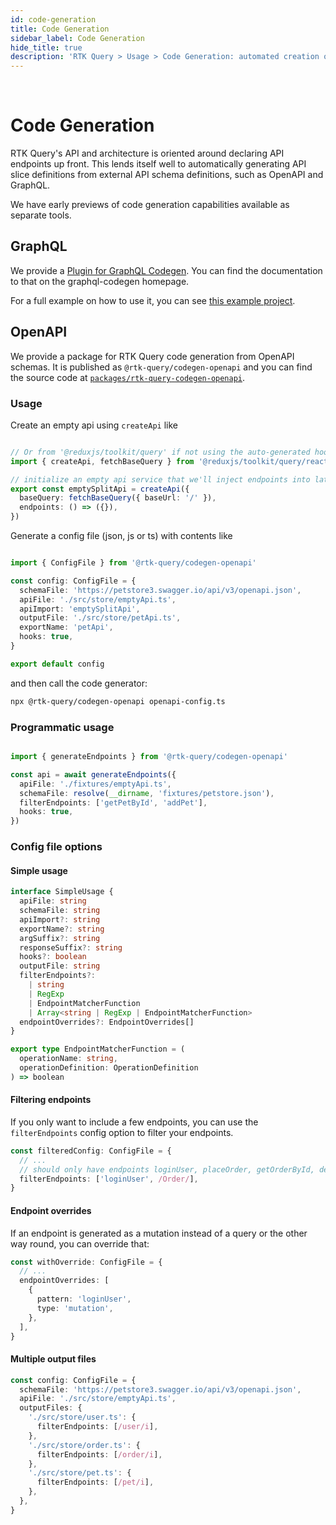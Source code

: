 ```yaml
---
id: code-generation
title: Code Generation
sidebar_label: Code Generation
hide_title: true
description: 'RTK Query > Usage > Code Generation: automated creation of API code'
---
```


&nbsp;

# Code Generation

RTK Query's API and architecture is oriented around declaring API endpoints up front. This lends itself well to automatically generating API slice definitions from external API schema definitions, such as OpenAPI and GraphQL.

We have early previews of code generation capabilities available as separate tools.

## GraphQL

We provide a [Plugin for GraphQL Codegen](https://www.graphql-code-generator.com/docs/plugins/typescript-rtk-query). You can find the documentation to that on the graphql-codegen homepage.

For a full example on how to use it, you can see [this example project](https://github.com/reduxjs/redux-toolkit/tree/master/examples/query/react/graphql-codegen).

## OpenAPI

We provide a package for RTK Query code generation from OpenAPI schemas. It is published as `@rtk-query/codegen-openapi` and you can find the source code at [`packages/rtk-query-codegen-openapi`](https://github.com/reduxjs/redux-toolkit/tree/master/packages/rtk-query-codegen-openapi).

### Usage

Create an empty api using `createApi` like

```ts no-transpile title="src/store/emptyApi.ts"

// Or from '@reduxjs/toolkit/query' if not using the auto-generated hooks
import { createApi, fetchBaseQuery } from '@reduxjs/toolkit/query/react'

// initialize an empty api service that we'll inject endpoints into later as needed
export const emptySplitApi = createApi({
  baseQuery: fetchBaseQuery({ baseUrl: '/' }),
  endpoints: () => ({}),
})
```

Generate a config file (json, js or ts) with contents like

```ts no-transpile title="openapi-config.ts"

import { ConfigFile } from '@rtk-query/codegen-openapi'

const config: ConfigFile = {
  schemaFile: 'https://petstore3.swagger.io/api/v3/openapi.json',
  apiFile: './src/store/emptyApi.ts',
  apiImport: 'emptySplitApi',
  outputFile: './src/store/petApi.ts',
  exportName: 'petApi',
  hooks: true,
}

export default config
```

and then call the code generator:

```bash
npx @rtk-query/codegen-openapi openapi-config.ts
```

### Programmatic usage

```ts no-transpile title="src/store/petApi.ts"

import { generateEndpoints } from '@rtk-query/codegen-openapi'

const api = await generateEndpoints({
  apiFile: './fixtures/emptyApi.ts',
  schemaFile: resolve(__dirname, 'fixtures/petstore.json'),
  filterEndpoints: ['getPetById', 'addPet'],
  hooks: true,
})
```

### Config file options

#### Simple usage

```ts no-transpile
interface SimpleUsage {
  apiFile: string
  schemaFile: string
  apiImport?: string
  exportName?: string
  argSuffix?: string
  responseSuffix?: string
  hooks?: boolean
  outputFile: string
  filterEndpoints?:
    | string
    | RegExp
    | EndpointMatcherFunction
    | Array<string | RegExp | EndpointMatcherFunction>
  endpointOverrides?: EndpointOverrides[]
}

export type EndpointMatcherFunction = (
  operationName: string,
  operationDefinition: OperationDefinition
) => boolean
```

#### Filtering endpoints

If you only want to include a few endpoints, you can use the `filterEndpoints` config option to filter your endpoints.

```ts no-transpile title="openapi-config.ts"
const filteredConfig: ConfigFile = {
  // ...
  // should only have endpoints loginUser, placeOrder, getOrderById, deleteOrder
  filterEndpoints: ['loginUser', /Order/],
}
```

#### Endpoint overrides

If an endpoint is generated as a mutation instead of a query or the other way round, you can override that:

```ts no-transpile title="openapi-config.ts"
const withOverride: ConfigFile = {
  // ...
  endpointOverrides: [
    {
      pattern: 'loginUser',
      type: 'mutation',
    },
  ],
}
```

#### Multiple output files

```ts no-transpile title="openapi-config.ts"
const config: ConfigFile = {
  schemaFile: 'https://petstore3.swagger.io/api/v3/openapi.json',
  apiFile: './src/store/emptyApi.ts',
  outputFiles: {
    './src/store/user.ts': {
      filterEndpoints: [/user/i],
    },
    './src/store/order.ts': {
      filterEndpoints: [/order/i],
    },
    './src/store/pet.ts': {
      filterEndpoints: [/pet/i],
    },
  },
}
```
